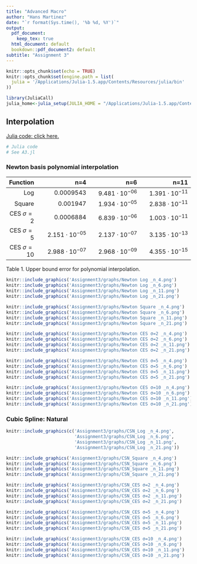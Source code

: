 ```yaml
---
title: "Advanced Macro"
author: "Hans Martinez"
date: "`r format(Sys.time(), '%b %d, %Y')`"
output:
  pdf_document:
    keep_tex: true
  html_document: default
  bookdown::pdf_document2: default
subtitle: "Assignment 3"
---
```


```r
knitr::opts_chunk$set(echo = TRUE)
knitr::opts_chunk$set(engine.path = list(
  julia = '/Applications/Julia-1.5.app/Contents/Resources/julia/bin'
))
```
```r
library(JuliaCall)
julia_home<-julia_setup(JULIA_HOME = "/Applications/Julia-1.5.app/Contents/Resources/julia/bin")
```

<!-- ```{=latex} -->
## Interpolation

[Julia code: click here.](https://github.com/hans-mtz/AdvMacro/blob/master/A3.jl)

```julia
# Julia code
# See A3.jl

```

### Newton basis polynomial interpolation

|        Function |                    n=4 |                    n=6 |                   n=11 |
| --------:| ----------------------:| ----------------------:| ----------------------:|
|      Log |            $0.0009543$ | $9.481 \cdot 10^{-06}$ | $1.391 \cdot 10^{-11}$ |
|   Square |             $0.001947$ | $1.934 \cdot 10^{-05}$ | $2.838 \cdot 10^{-11}$ |
|  CES $\sigma=2$ |            $0.0006884$ | $6.839 \cdot 10^{-06}$ | $1.003 \cdot 10^{-11}$ |
|  CES $\sigma=5$ | $2.151 \cdot 10^{-05}$ | $2.137 \cdot 10^{-07}$ | $3.135 \cdot 10^{-13}$ |
| CES $\sigma=10$ | $2.988 \cdot 10^{-07}$ | $2.968 \cdot 10^{-09}$ | $4.355 \cdot 10^{-15}$ | 
Table 1. Upper bound error for polynomial interpolation.

```r
knitr::include_graphics('Assignment3/graphs/Newton Log _n_4.png')
knitr::include_graphics('Assignment3/graphs/Newton Log _n_6.png')
knitr::include_graphics('Assignment3/graphs/Newton Log _n_11.png')
knitr::include_graphics('Assignment3/graphs/Newton Log _n_21.png')
```

```r
knitr::include_graphics('Assignment3/graphs/Newton Square _n_4.png')
knitr::include_graphics('Assignment3/graphs/Newton Square _n_6.png')
knitr::include_graphics('Assignment3/graphs/Newton Square _n_11.png')
knitr::include_graphics('Assignment3/graphs/Newton Square _n_21.png')
```

```r
knitr::include_graphics('Assignment3/graphs/Newton CES σ=2 _n_4.png')
knitr::include_graphics('Assignment3/graphs/Newton CES σ=2 _n_6.png')
knitr::include_graphics('Assignment3/graphs/Newton CES σ=2 _n_11.png')
knitr::include_graphics('Assignment3/graphs/Newton CES σ=2 _n_21.png')
```

```r
knitr::include_graphics('Assignment3/graphs/Newton CES σ=5 _n_4.png')
knitr::include_graphics('Assignment3/graphs/Newton CES σ=5 _n_6.png')
knitr::include_graphics('Assignment3/graphs/Newton CES σ=5 _n_11.png')
knitr::include_graphics('Assignment3/graphs/Newton CES σ=5 _n_21.png')
```

```r
knitr::include_graphics('Assignment3/graphs/Newton CES σ=10 _n_4.png')
knitr::include_graphics('Assignment3/graphs/Newton CES σ=10 _n_6.png')
knitr::include_graphics('Assignment3/graphs/Newton CES σ=10 _n_11.png')
knitr::include_graphics('Assignment3/graphs/Newton CES σ=10 _n_21.png')
```






### Cubic Spline: Natural


```r
knitr::include_graphics(c('Assignment3/graphs/CSN_Log _n_4.png',
                          'Assignment3/graphs/CSN_Log _n_6.png',
                          'Assignment3/graphs/CSN_Log _n_11.png',
                          'Assignment3/graphs/CSN_Log _n_21.png'))
```

```r
knitr::include_graphics('Assignment3/graphs/CSN_Square _n_4.png')
knitr::include_graphics('Assignment3/graphs/CSN_Square _n_6.png')
knitr::include_graphics('Assignment3/graphs/CSN_Square _n_11.png')
knitr::include_graphics('Assignment3/graphs/CSN_Square _n_21.png')
```

```r
knitr::include_graphics('Assignment3/graphs/CSN_CES σ=2 _n_4.png')
knitr::include_graphics('Assignment3/graphs/CSN_CES σ=2 _n_6.png')
knitr::include_graphics('Assignment3/graphs/CSN_CES σ=2 _n_11.png')
knitr::include_graphics('Assignment3/graphs/CSN_CES σ=2 _n_21.png')
```

```r
knitr::include_graphics('Assignment3/graphs/CSN_CES σ=5 _n_4.png')
knitr::include_graphics('Assignment3/graphs/CSN_CES σ=5 _n_6.png')
knitr::include_graphics('Assignment3/graphs/CSN_CES σ=5 _n_11.png')
knitr::include_graphics('Assignment3/graphs/CSN_CES σ=5 _n_21.png')
```

```r
knitr::include_graphics('Assignment3/graphs/CSN_CES σ=10 _n_4.png')
knitr::include_graphics('Assignment3/graphs/CSN_CES σ=10 _n_6.png')
knitr::include_graphics('Assignment3/graphs/CSN_CES σ=10 _n_11.png')
knitr::include_graphics('Assignment3/graphs/CSN_CES σ=10 _n_21.png')
```
